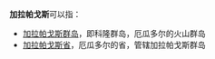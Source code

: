 '''加拉帕戈斯'''可以指：

*[[加拉帕戈斯群岛|加拉帕戈斯群岛]]，即科隆群岛，厄瓜多尔的火山群岛
*[[加拉帕戈斯省|加拉帕戈斯省]]，厄瓜多尔的省，管辖加拉帕戈斯群岛

{{Disambig|Cat=五字地名消歧义}}